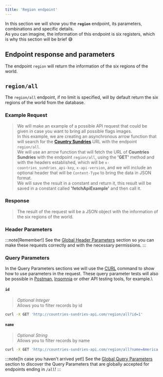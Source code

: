 ```yaml
---
title: 'Region endpoint'
---
```



In this section we will show you the **`region`** endpoint, its parameters, combinations and specific details.\
As you can imagine, the information of this endpoint is six registers, which is why this section will be brief 😅

## Endpoint response and parameters

The endpoint `region` will return the information of the six regions of the world.

## `region/all`
The `region/all` endpoint, if no limit is specified, will by default return the six regions of the world from the database.

### Example Request

>We will make an example of a possible API request that could be given in case you want to bring all possible flags images.\
In this example, we are creating an asynchronous arrow function that will search for the [**Country Sundries**](http://countries-sundries-api.com/) URL with the endpoint `region/all`.\
We will use an arrow function that will fetch the URL of **Countries Sundries** with the endpoint `region/all`, using the **'GET'** method and with the headers established, which will be `x-countries_sundries_api-key`, `x-api-version`, and we will include an optional header that will be `Content-Type` to bring the data in JSON format.\
We will save the result in a constant and return it, this result will be saved in a constant called **'fetchApiExample'** and then call it.

<CodeExampleRegionAll />

### Response
>The result of the request will be a JSON object with the information of the six regions of the world.

<CodeResponseRegionAll />

### Header Parameters
:::note[Remember!]
See the [Global Header Parameters](/docs/api-reference/global-header-parameters) section so you can make these requests correctly and with the necessary permissions.
:::

### Query Parameters
In the Query Parameters sections we will use the [CURL](https://curl.se/) command to show how to use parameters in the request. These query parameter tests will also be possible in [Postman](https://www.postman.com/), [Insomnia](https://insomnia.rest/) or other API testing tools, for example.\

#### `id`
> _Optional Integer_\
Allows you to filter records by id
```bash
curl -X GET 'http://countries-sundries-api.com/region/all?id=1'
```

#### `name`
> _Optional String_\
Allows you to filter records by name
```bash
curl -X GET 'http://countries-sundries-api.com/region/all?name=America'
```

:::note[In case you haven't arrived yet!]
See the [Global Query Parameters](/docs/api-reference/global-query-parameters) section to discover the Query Parameters that are globally accepted for endpoints ending in `/all`!
:::